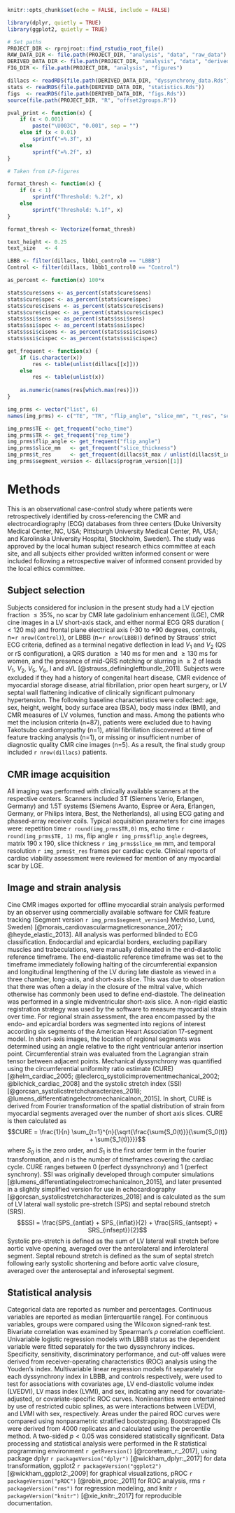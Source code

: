 ```r
knitr::opts_chunk$set(echo = FALSE, include = FALSE)
```

```r
library(dplyr, quietly = TRUE)
library(ggplot2, quietly = TRUE)
```


```r
# Set paths
PROJECT_DIR <- rprojroot::find_rstudio_root_file()
RAW_DATA_DIR <- file.path(PROJECT_DIR, "analysis", "data", "raw_data")
DERIVED_DATA_DIR <- file.path(PROJECT_DIR, "analysis", "data", "derived_data")
FIG_DIR <- file.path(PROJECT_DIR, "analysis", "figures")
```

```r
dillacs <- readRDS(file.path(DERIVED_DATA_DIR, "dyssynchrony_data.Rds"))
stats <- readRDS(file.path(DERIVED_DATA_DIR, "statistics.Rds"))
figs  <- readRDS(file.path(DERIVED_DATA_DIR, "figs.Rds"))
source(file.path(PROJECT_DIR, "R", "offset2groups.R"))
```

```r
pval_print <- function(x) {
    if (x < 0.001)
        paste("\U003C", "0.001", sep = "")
    else if (x < 0.01)
        sprintf("=%.3f", x)
    else
        sprintf("=%.2f", x)
}
```

```r
# Taken from LP-figures

format_thresh <- function(x) {
    if (x < 1)
        sprintf("Threshold: %.2f", x)
    else
        sprintf("Threshold: %.1f", x)
}

format_thresh <- Vectorize(format_thresh)

text_height <- 0.25
text_size   <- 4
```

```r
LBBB <- filter(dillacs, lbbb1_control0 == "LBBB")
Control <- filter(dillacs, lbbb1_control0 == "Control")

as_percent <- function(x) 100*x

stats$cure$sens <- as_percent(stats$cure$sens)
stats$cure$spec <- as_percent(stats$cure$spec)
stats$cure$cisens <- as_percent(stats$cure$cisens)
stats$cure$cispec <- as_percent(stats$cure$cispec)
stats$ssi$sens <- as_percent(stats$ssi$sens)
stats$ssi$spec <- as_percent(stats$ssi$spec)
stats$ssi$cisens <- as_percent(stats$ssi$cisens)
stats$ssi$cispec <- as_percent(stats$ssi$cispec)

get_frequent <- function(x) {
    if (is.character(x))
        res <- table(unlist(dillacs[[x]]))
    else
        res <- table(unlist(x))
    
    as.numeric(names(res[which.max(res)]))
}

img_prms <- vector("list", 6)
names(img_prms) <- c("TE", "TR", "flip_angle", "slice_mm", "t_res", "segment_version")

img_prms$TE <- get_frequent("echo_time")
img_prms$TR <- get_frequent("rep_time")
img_prms$flip_angle <- get_frequent("flip_angle")
img_prms$slice_mm   <- get_frequent("slice_thickness")
img_prms$t_res      <- get_frequent(dillacs$t_max / unlist(dillacs$t_incr))
img_prms$segment_version <- dillacs$program_version[[1]]
```

# Methods

This is an observational case-control study where patients were
retrospectively identified by cross-referencing the CMR and electrocardiography
(ECG) databases from three centers (Duke University Medical Center, NC, USA;
Pittsburgh University Medical Center, PA, USA; and Karolinska University
Hospital, Stockholm, Sweden). The study was approved by the local
human subject research ethics committee at each site, and all subjects either
provided written informed consent or were included following a retrospective
waiver of informed consent provided by the local ethics committee.

## Subject selection

Subjects considered for inclusion in the present study had a LV
ejection fraction ${\le}35\%$, no scar by CMR late gadolinium enhancement
(LGE), CMR cine images in a LV short-axis stack, and either normal ECG QRS
duration (${<}120$ ms) and frontal plane electrical axis (-30 to +90 degrees,
controls, n=`r nrow(Control)`), or LBBB (n=`r nrow(LBBB)`) defined by Strauss'
strict ECG criteria, defined as a terminal negative deflection in lead $V_1$
and $V_2$ (QS or rS configuration), a QRS duration ${\ge}140$ ms for men and
${\ge}130$ ms for women, and the presence of mid-QRS notching or slurring in 
${\ge}2$ of leads $V_1,~V_2,~V_5,~V_6$, I and aVL [@strauss_definingleftbundle_2011].
Subjects were excluded if they had a history of congenital heart disease, CMR evidence
of myocardial storage disease, atrial fibrillation, prior open heart surgery,
or LV septal wall flattening indicative of clinically significant pulmonary
hypertension. The following baseline characteristics were collected: age, sex,
height, weight, body surface area (BSA), body mass index (BMI), and CMR
measures of LV volumes, function and mass. Among the patients who met the
inclusion criteria (n=87), patients were excluded due to having Takotsubo
cardiomyopathy (n=1), atrial fibrillation discovered at time of feature
tracking analysis (n=1), or missing or insufficient number of diagnostic quality
CMR cine images (n=5). As a result, the final study group included
`r nrow(dillacs)` patients.

## CMR image acquisition

All imaging was performed with clinically available scanners at the respective
centers. Scanners included 3T (Siemens Verio, Erlangen, Germany) and 1.5T
systems (Siemens Avanto, Espree or Aera, Erlangen, Germany, or Philips Intera,
Best, the Netherlands), all using ECG gating and phased-array receiver coils.
Typical acquisition parameters for cine images were: repetition time `r round(img_prms$TR,0)` ms,
echo time `r round(img_prms$TE, 1)` ms, flip angle `r img_prms$flip_angle` degrees, 
matrix 190 x 190, slice thickness `r img_prms$slice_mm` mm,
and temporal resolution `r img_prms$t_res` frames per cardiac cycle. 
Clinical reports of cardiac viability assessment were reviewed for mention of 
any myocardial scar by LGE.

## Image and strain analysis

Cine CMR images exported for offline myocardial strain analysis performed by an
observer using commercially available software for CMR feature
tracking (Segment version `r img_prms$segment_version`) Medviso, Lund, Sweden)
[@morais_cardiovascularmagneticresonance_2017; @heyde_elastic_2013]. All analysis was performed
blinded to ECG classification. Endocardial and epicardial borders, excluding
papillary muscles and trabeculations, were manually delineated in the
end-diastolic reference timeframe. The end-diastolic reference timeframe was
set to the timeframe immediately following halting of the circumferential
expansion and longitudinal lengthening of the LV during late diastole as
viewed in a three chamber, long-axis, and short-axis slice. This was due to
observation that there was often a delay in the closure of the mitral valve,
which otherwise has commonly been used to define end-diastole. The delineation was
performed in a single midventricular short-axis slice. A non-rigid elastic
registration strategy was used by the software to measure myocardial strain over
time. For regional strain assessment, the area encompassed by the endo- and
epicardial borders was segmented into regions of interest according six segments
of the American Heart Association 17-segment model. In short-axis images, the
location of regional segments was determined using an angle relative to the
right ventricular anterior insertion point. Circumferential strain was
evaluated from the Lagrangian strain tensor between adjacent points. Mechanical
dyssynchrony was quantified using the circumferential uniformity ratio estimate
(CURE) [@helm_cardiac_2005; @leclercq_systolicimprovementmechanical_2002;
@bilchick_cardiac_2008]
and the systolic stretch index (SSI)
[@gorcsan_systolicstretchcharacterizes_2018; @lumens_differentiatingelectromechanicalnon_2015].
In short, CURE is derived
from Fourier transformation of the spatial distribution of strain from
myocardial segments averaged over the number of short axis slices. CURE is then
calculated as
$$CURE = \frac{1}{n} \sum_{t=1}^{n}{\sqrt{\frac{\sum{S_0(t)}}{\sum{S_0(t)} + \sum{S_1(t)}}}}$$
where $S_0$ is the zero order, and $S_1$ is the first order term in the fourier
transformation, and $n$ is the number of timeframes covering the cardiac cycle.
CURE ranges between 0 (perfect dyssynchrony) and 1 (perfect synchrony).
SSI was originally developed through computer simulations
[@lumens_differentiatingelectromechanicalnon_2015], and later presented in a
slightly simplified version for use in echocardiography [@gorcsan_systolicstretchcharacterizes_2018] and is 
calculated as the sum of LV lateral wall systolic pre-stretch
(SPS) and septal rebound stretch (SRS).
$$SSI = \frac{SPS_{antlat} + SPS_{inflat}}{2} + \frac{SRS_{antsept} + SRS_{infsept}}{2}$$
Systolic pre-stretch is defined as the sum of LV lateral wall stretch before aortic
valve opening, averaged over the anterolateral and inferolateral segment. Septal
rebound stretch is defined as the sum of septal stretch following early systolic
shortening and before aortic valve closure, averaged over the anteroseptal and 
inferoseptal segment.

## Statistical analysis

Categorical data are reported as number and percentages. Continuous variables
are reported as median [interquartile range]. For continuous variables, groups
were compared using the Wilcoxon signed-rank test. Bivariate correlation was
examined by Spearman's $\rho$ correlation coefficient.
Univariable logistic regression models with LBBB status as the dependent
variable were fitted separately for the two dyssynchrony indices. Specificity,
sensitivity, discriminatory performance, and cut-off values were derived from
receiver-operating characteristics (ROC) analysis using the Youden's index.
Multivariable linear regression models fit separately for each dyssynchrony
index in LBBB, and controls respectively, were used to test for associations
with covariates age, LV end-diastolic volume index (LVEDVI), LV mass index
(LVMI), and sex, indicating any need for covariate-adjusted, or
covariate-specific ROC curves. Nonlinearities were entertained by use of
restricted cubic splines, as were interactions between LVEDVI, and LVMI with
sex, respectively. Areas under the paired ROC curves were compared using
nonparametric stratified bootstrapping. Bootstrapped CIs were derived from 4000
replicates and calculated using the percentile method. A two-sided $p < 0.05$
was considered statistically significant. Data processing and statistical
analysis were performed in the R statistical programming environment
`r getRversion()` [@rcoreteam_r:_2017], using package dplyr 
`r packageVersion("dplyr")` [@wickham_dplyr:_2017] for data transformation, ggplot2 
`r packageVersion("ggplot2")` [@wickham_ggplot2:_2009] for graphical
visualizations, pROC `r packageVersion("pROC")` [@robin_proc:_2011] for ROC
analysis, rms `r packageVersion("rms")` for regression modeling, and knitr 
`r packageVersion("knitr")` [@xie_knitr:_2017] for reproducible documentation.
